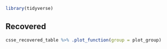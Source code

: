 ```r
library(tidyverse)
```

## Recovered

```r
csse_recovered_table %>% .plot_function(group = plot_group)
```
